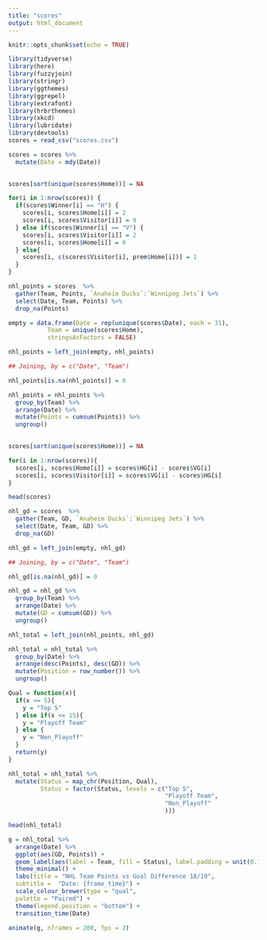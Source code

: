 ---
title: "scores"
output: html_document
---

```{r setup, include=FALSE}
knitr::opts_chunk$set(echo = TRUE)
```

```{r}
library(tidyverse)
library(here)
library(fuzzyjoin)
library(stringr)
library(ggthemes)
library(ggrepel)
library(extrafont)
library(hrbrthemes)
library(xkcd)
library(lubridate)
library(devtools)
scores = read_csv("scores.csv")

```

```{r}

scores = scores %>% 
  mutate(Date = mdy(Date))
  

scores[sort(unique(scores$Home))] = NA

for(i in 1:nrow(scores)) {
  if(scores$Winner[i] == "H") {
    scores[i, scores$Home[i]] = 2
    scores[i, scores$Visitor[i]] = 0
  } else if(scores$Winner[i] == "V") {
    scores[i, scores$Visitor[i]] = 2
    scores[i, scores$Home[i]] = 0
  } else{
    scores[i, c(scores$Visitor[i], prem$Home[i])] = 1
  }
}

nhl_points = scores  %>% 
  gather(Team, Points, `Anaheim Ducks`:`Winnipeg Jets`) %>% 
  select(Date, Team, Points) %>% 
  drop_na(Points)

empty = data.frame(Date = rep(unique(scores$Date), each = 31),
           Team = unique(scores$Home),
           stringsAsFactors = FALSE)

nhl_points = left_join(empty, nhl_points)

## Joining, by = c("Date", "Team")

nhl_points[is.na(nhl_points)] = 0

nhl_points = nhl_points %>% 
  group_by(Team) %>% 
  arrange(Date) %>% 
  mutate(Points = cumsum(Points)) %>% 
  ungroup() 
  
```

```{r}
scores[sort(unique(scores$Home))] = NA

for(i in 1:nrow(scores)){
  scores[i, scores$Home[i]] = scores$HG[i] - scores$VG[i]
  scores[i, scores$Visitor[i]] = scores$VG[i] - scores$HG[i]
}

head(scores)

nhl_gd = scores  %>% 
  gather(Team, GD, `Anaheim Ducks`:`Winnipeg Jets`) %>% 
  select(Date, Team, GD) %>% 
  drop_na(GD)

nhl_gd = left_join(empty, nhl_gd)

## Joining, by = c("Date", "Team")

nhl_gd[is.na(nhl_gd)] = 0

nhl_gd = nhl_gd %>% 
  group_by(Team) %>% 
  arrange(Date) %>% 
  mutate(GD = cumsum(GD)) %>% 
  ungroup() 

nhl_total = left_join(nhl_points, nhl_gd)

nhl_total = nhl_total %>% 
  group_by(Date) %>% 
  arrange(desc(Points), desc(GD)) %>% 
  mutate(Position = row_number()) %>% 
  ungroup()

Qual = function(x){
  if(x <= 5){
    y = "Top 5"
  } else if(x <= 15){
    y = "Playoff Team"
  } else { 
    y = "Non_Playoff"
  }
  return(y)
}

nhl_total = nhl_total %>% 
  mutate(Status = map_chr(Position, Qual),
         Status = factor(Status, levels = c("Top 5",
                                            "Playoff Team",
                                            "Non_Playoff"
                                            )))  

head(nhl_total)

g = nhl_total %>%
  arrange(Date) %>%
  ggplot(aes(GD, Points)) +
  geom_label(aes(label = Team, fill = Status), label.padding = unit(0.1, "lines")) +
  theme_minimal() +
  labs(title = "NHL Team Points vs Goal Difference 18/19",
  subtitle =  "Date: {frame_time}") +
  scale_colour_brewer(type = "qual",
  palette = "Paired") +
  theme(legend.position = "bottom") +
  transition_time(Date)

animate(g, nframes = 200, fps = 2)

```

